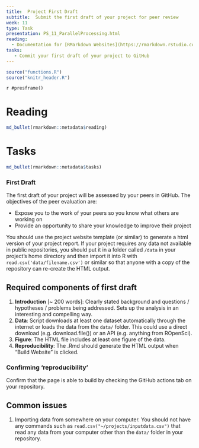 ```yaml
---
title:  Project First Draft
subtitle:  Submit the first draft of your project for peer review
week: 11
type: Task
presentation: PS_11_ParallelProcessing.html
reading:
  - Documentation for [RMarkdown Websites](https://rmarkdown.rstudio.com/rmarkdown_websites.htm)
tasks:
   - Commit your first draft of your project to GitHub
---
```


```r
source("functions.R")
source("knitr_header.R")
```

`r #presframe()`

# Reading

```r
md_bullet(rmarkdown::metadata$reading)
```

# Tasks

```r
md_bullet(rmarkdown::metadata$tasks)
```

### First Draft

The first draft of your project will be assessed by your peers in GitHub. The objectives of the peer evaluation are:

* Expose you to the work of your peers so you know what others are working on
* Provide an opportunity to share your knowledge to improve their project

You should use the project website template (or similar) to generate a html version of your project report. If your project requires any data not available in public repositories, you should put it in a folder called `/data` in your project's home directory and then import it into R with `read.csv('data/filename.csv')` or similar so that anyone with a copy of the repository can re-create the HTML output.

## Required components of first draft

1) **Introduction**  [~ 200 words]: Clearly stated background and questions / hypotheses / problems being addressed. Sets up the analysis in an interesting and compelling way.
2) **Data**: Script downloads at least one dataset automatically through the internet or loads the data from the `data/` folder.  This could use a direct download (e.g. download.file()) or an API (e.g. anything from ROpenSci).
3) **Figure**: The HTML file includes at least one figure of the data.
2) **Reproducibility**: The .Rmd should generate the HTML output when "Build Website" is clicked.

### Confirming 'reproducibility'

Confirm that the page is able to build by checking the GitHub actions tab on your repository.  

## Common issues

1) Importing data from somewhere on your computer.  You should not have any commands such as `read.csv("~/projects/inputdata.csv")` that read any data from your computer other than the `data/` folder in your repository.